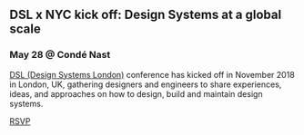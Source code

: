 
<Section id='next-event'>

## DSL x NYC kick off: Design Systems at a global scale

### May 28 @ Condé Nast

[DSL (Design Systems London)](https://www.designsystemslondon.com) conference has kicked off in November 2018 in London, UK, gathering designers and engineers to share experiences, ideas, and approaches on how to design, build and maintain design systems.

[RSVP](https://www.meetup.com/DSLxNYC-Meetup/events/260450139/ 'button')

</Section>
